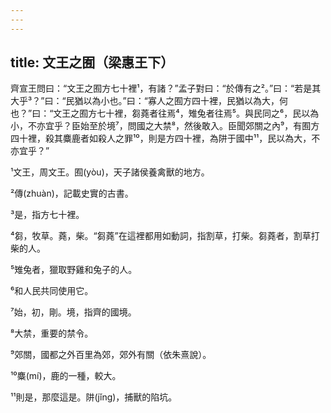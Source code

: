 ```yaml
---
---
---
```

title: 文王之囿（梁惠王下）
---



齊宣王問曰：“文王之囿方七十裡¹，有諸？”孟子對曰：“於傳有之²。”曰：“若是其大乎³？”曰：“民猶以為小也。”曰：“寡人之囿方四十裡，民猶以為大，何也？”曰：“文王之囿方七十裡，芻蕘者往焉⁴，雉兔者往焉⁵。與民同之⁶，民以為小，不亦宜乎？臣始至於境⁷，問國之大禁⁸，然後敢入。臣聞郊關之內⁹，有囿方四十裡，殺其麋鹿者如殺人之罪¹⁰，則是方四十裡，為阱于國中¹¹，民以為大，不亦宜乎？”

¹文王，周文王。囿(yòu)，天子諸侯養禽獸的地方。

²傳(zhuàn)，記載史實的古書。

³是，指方七十裡。

⁴芻，牧草。蕘，柴。“芻蕘”在這裡都用如動詞，指割草，打柴。芻蕘者，割草打柴的人。

⁵雉兔者，獵取野雞和兔子的人。

⁶和人民共同使用它。

⁷始，初，剛。境，指齊的國境。

⁸大禁，重要的禁令。

⁹郊關，國都之外百里為郊，郊外有關（依朱熹說）。

¹⁰麋(mí)，鹿的一種，較大。

¹¹則是，那麼這是。阱(jǐng)，捕獸的陷坑。
